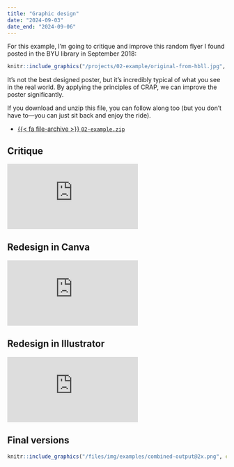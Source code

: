 ```yaml
---
title: "Graphic design"
date: "2024-09-03"
date_end: "2024-09-06"
---
```


For this example, I'm going to critique and improve this random flyer I found posted in the BYU library in September 2018:

```r
knitr::include_graphics("/projects/02-example/original-from-hbll.jpg", error = FALSE)
```

It's not the best designed poster, but it's incredibly typical of what you see in the real world. By applying the principles of CRAP, we can improve the poster significantly.

If you download and unzip this file, you can follow along too (but you don't have to—you can just sit back and enjoy the ride).

- [{{< fa file-archive >}} `02-example.zip`](/projects/02-example.zip)

## Critique

<div class="ratio ratio-16x9">
<iframe src="https://www.youtube.com/embed/K0sd-j6eMiI" allow="accelerometer; autoplay; encrypted-media; gyroscope; picture-in-picture" allowfullscreen="" frameborder="0"></iframe>
</div>

## Redesign in Canva

<div class="ratio ratio-16x9">
<iframe src="https://www.youtube.com/embed/G1857weuvIc" allow="accelerometer; autoplay; encrypted-media; gyroscope; picture-in-picture" allowfullscreen="" frameborder="0"></iframe>
</div>

## Redesign in Illustrator

<div class="ratio ratio-16x9">
<iframe src="https://www.youtube.com/embed/5Z8FQtDVlYQ" allow="accelerometer; autoplay; encrypted-media; gyroscope; picture-in-picture" allowfullscreen="" frameborder="0"></iframe>
</div>

## Final versions

```r
knitr::include_graphics("/files/img/examples/combined-output@2x.png", error = FALSE)
```
